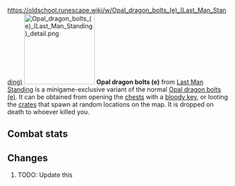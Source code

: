 https://oldschool.runescape.wiki/w/Opal_dragon_bolts_(e)_(Last_Man_Standing)
{{Infobox Item
|name = Opal dragon bolts (e)
|image = [[File:Opal dragon bolts (e) (Last Man Standing).png]]
|release = [[4 January]] [[2018]]
|update = Last Man Standing Beta and Splashing Restrictions  # TODO: Update this
|members = No
|quest = No
|tradeable = No
|placeholder = No
|equipable = Yes
|stackable = No
|noteable = Yes
|options = Wear, Drop
|examine = Enchanted Dragon crossbow bolts, tipped with opal.
|value = 1
|alchable = No
|weight = 0.0
|id = 27192
}}
[[File:Opal dragon bolts (e) (Last Man Standing) detail.png|160px|left]]
'''Opal dragon bolts (e)''' from [[Last Man Standing]] is a minigame-exclusive variant of the normal [[Opal dragon bolts (e)]]. It can be obtained from opening the [[Chest (Last Man Standing)|chests]] with a [[bloody key]], or looting the [[Crate (Last Man Standing)|crates]] that spawn at random locations on the map. It is dropped on death to whoever killed you.

==Combat stats==
{{Infobox Bonuses
|astab = 
|aslash = 
|acrush = 
|amagic = 
|arange = 
|dstab = 
|dslash = 
|dcrush = 
|dmagic = 
|drange = 
|str = 
|rstr = 
|mdmg = 
|prayer = 
|slot = 
|image = [[File:Opal dragon bolts (e) equipped male.png|160px]]
|altimage = [[File:Opal dragon bolts (e) equipped female.png|160px]]
}}

==Changes==
# TODO: Update this
{{Subject changes header}}
{{Subject changes
|date = 4 August 2016
|update = Last Man Standing
|change = The item was made fully available with the release of Last Man Standing.
}}
{{Subject changes footer}}

{{Last Man Standing In-game Items}}